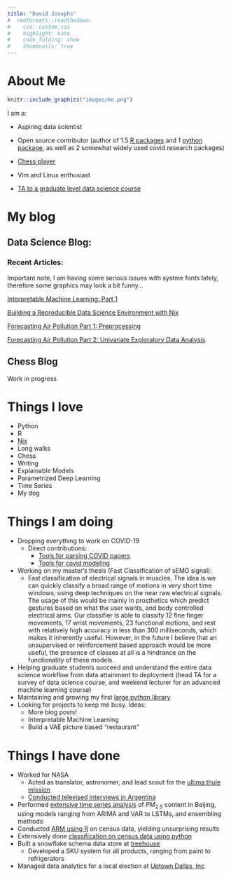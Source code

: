 ```yaml
---
title: "David Josephs"
#  rmdformats::readthedown:
#    css: custom.css
#    highlight: kate
#    code_folding: show
#    thumbnails: true
---
```


# About Me


```r
knitr::include_graphics("images/me.png")

```

I am a:

* Aspiring data scientist

* Open source contributor (author of 1.5 [R packages](https://rdrr.io/github/josephsdavid/tswgewrapped/) and 1 [python package](https://pypi.org/project/n2d/), as well as 2 somewhat widely used covid research packages)

* [Chess player](https://lichess.org/@/SchevyHeavy)

* Vim and Linux enthusiast

* [TA to a graduate level data science course](https://github.com/josephsdavid/teachR)


# My blog

## Data Science Blog:

### Recent Articles:

Important note, I am having some serious issues with systme fonts lately, therefore some graphics may look a bit funny...

[Interpretable Machine Learning: Part 1](iml.html) 

[Building a Reproducible Data Science Environment with Nix](nix.html)

[Forecasting Air Pollution Part 1: Preprocessing](tspreprocessing.html)

[Forecasting Air Pollution Part 2: Univariate Exploratory Data Analysis](tsEDA.html)

## Chess Blog

Work in progress

# Things I love

* Python
* R 
* [Nix](https://nixos.org/nix/)
* Long walks
* Chess
* Writing
* Explainable Models
* Parametrized Deep Learning
* Time Series
* My dog

# Things I am doing

* Dropping everything to work on COVID-19
  * Direct contributions:
    * [Tools for parsing COVID papers](https://pypi.org/project/cord-19-tools/)
    * [Tools for covid modeling](https://pypi.org/project/covid-modeling/)

* Working on my master's thesis (Fast Classification of sEMG signal):
  * Fast classification of electrical signals in muscles. The idea is we can quickly classify a broad range of motions in very short time windows, using deep techniques on the near raw electrical signals. The usage of this would be mainly in prosthetics which predict gestures based on what the user wants, and body controlled electrical arms. Our classifier is able to classify 12 fine finger movements, 17 wrist movements,  23 functional motions, and rest with relatively high accuracy in less than 300 milliseconds, which makes it inherently useful. However, in the future I believe that an unsupervised or reinforcement based approach would be more useful, the presence of classes at all is a hindrance on the functionality of these models.


* Helping graduate students succeed and understand the entire data science workflow from data attainment to deployment (head TA for a survey of data science course, and weekend lecturer for an advanced machine learning course)
* Maintaining and growing my first [large python library](https://pypi.org/project/n2d/)
* Looking for projects to keep me busy. Ideas:
  * More blog posts!
  * Interpretable Machine Learning
  * Build a VAE picture based "restaurant"


# Things I have done

* Worked for NASA
  * Acted as translator, astronomer, and lead scout for the [ultima thule mission](https://www.nasa.gov/feature/nasa-s-new-horizons-team-strikes-gold-in-argentina/)
  * [Conducted televised interviews in Argentina](https://twitter.com/UVaOccultChaser/status/885859356054622209)
* Performed [extensive time series analysis](https://github.com/josephsdavid/ChinesePM) of $PM_{2.5}$ content in Beijing, using models ranging from ARIMA and VAR to LSTMs, and ensembling methods
* Conducted [ARM using R](https://github.com/drake-smu/7331-lab-3) on census data, yielding unsurprising results
* Extensively done [classification on census data using python](https://github.com/drake-smu/7331-lab-2)
* Built a snowflake schema data store at [treehouse](https://www.dmagazine.com/sponsored/2017/06/treehouse-has-arrived-in-dallas/)
  * Developed a SKU system for all products, ranging from paint to refrigerators
* Managed data analytics for a local election at [Uptown Dallas, Inc](http://uptowndallas.net/)



